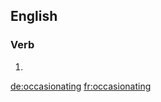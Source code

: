 ==English==

===Verb===
{{head|en}}

# {{present participle of|occasionate|lang=en}}

[[de:occasionating]]
[[fr:occasionating]]